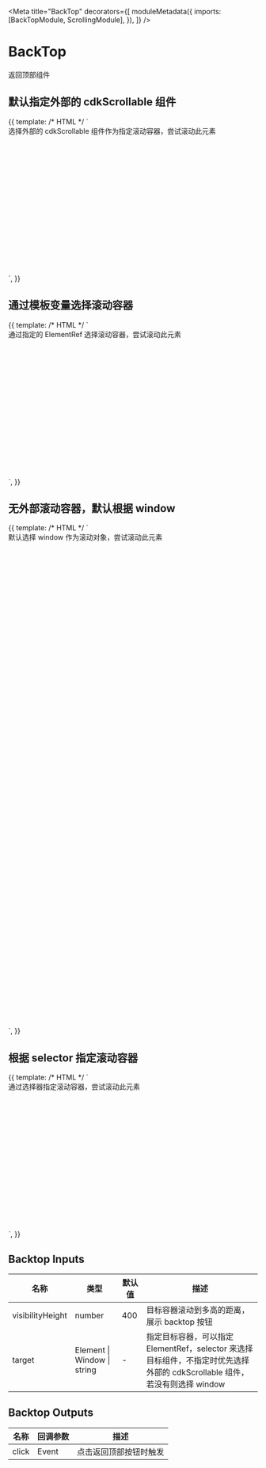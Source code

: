 

<Meta
  title="BackTop"
  decorators={[
    moduleMetadata({
      imports: [BackTopModule, ScrollingModule],
    }),
  ]}
/>

# BackTop

返回顶部组件

## 默认指定外部的 cdkScrollable 组件

<Canvas>
  <Story
    name="Inscroll"
    height="300px"
  >
    {{
      template: /* HTML */ `
        <div
          style="height:300px;overflow:auto;"
          cdkScrollable
        >
          <div style="height:1000px">
            选择外部的 cdkScrollable 组件作为指定滚动容器，尝试滚动此元素
          </div>
          <aui-back-top></aui-back-top>
        </div>
      `,
    }}
  </Story>
</Canvas>

## 通过模板变量选择滚动容器

<Canvas>
  <Story
    name="Use Element Ref"
    height="300px"
  >
    {{
      template: /* HTML */ `
        <div
          style="height:300px;overflow:auto;"
          #containerRef
        >
          <div style="height:1000px">
            通过指定的 ElementRef 选择滚动容器，尝试滚动此元素
          </div>
        </div>
        <aui-back-top [target]="containerRef"></aui-back-top>
      `,
    }}
  </Story>
</Canvas>

## 无外部滚动容器，默认根据 window

<Canvas>
  <Story
    name="Default Window"
    height="300px"
  >
    {{
      template: /* HTML */ `
        <div style="height:1000px">
          默认选择 window 作为滚动对象，尝试滚动此元素
        </div>
        <aui-back-top></aui-back-top>
      `,
    }}
  </Story>
</Canvas>

## 根据 selector 指定滚动容器

<Canvas>
  <Story
    name="Use Selector"
    height="300px"
  >
    {{
      template: /* HTML */ `
        <div
          style="height:300px;overflow:auto;"
          class="target"
        >
          <div style="height:1000px">
            通过选择器指定滚动容器，尝试滚动此元素
          </div>
        </div>
        <aui-back-top target=".target"></aui-back-top>
      `,
    }}
  </Story>
</Canvas>

## Backtop Inputs

| 名称             | 类型                        | 默认值 | 描述                                                                                                                       |
| ---------------- | --------------------------- | ------ | -------------------------------------------------------------------------------------------------------------------------- |
| visibilityHeight | number                      | 400    | 目标容器滚动到多高的距离，展示 backtop 按钮                                                                                |
| target           | Element \| Window \| string | -      | 指定目标容器，可以指定 ElementRef，selector 来选择目标组件，不指定时优先选择外部的 cdkScrollable 组件，若没有则选择 window |

## Backtop Outputs

| 名称  | 回调参数 | 描述                   |
| ----- | -------- | ---------------------- |
| click | Event    | 点击返回顶部按钮时触发 |
